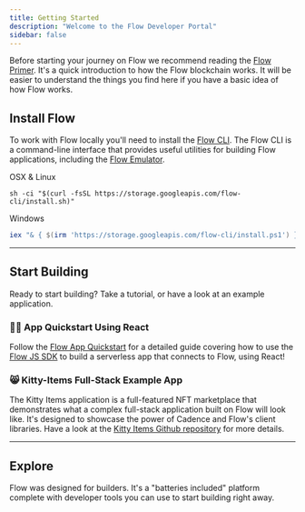 ```yaml
---
title: Getting Started
description: "Welcome to the Flow Developer Portal"
sidebar: false
---
```



Before starting your journey on Flow we recommend reading the <a href="https://www.onflow.org/primer">Flow Primer</a>. It's a quick introduction to how the Flow blockchain works. It will be easier to understand the things you find here if you have a basic idea of how Flow works.

## Install Flow

To work with Flow locally you'll need to install the <a href="https://github.com/onflow/flow/blob/master/docs/cli.md#flow-cli">Flow CLI</a>.
The Flow CLI is a command-line interface that provides useful utilities for building Flow applications, including the [Flow Emulator](/emulator).

<MenuTitle>OSX & Linux</MenuTitle>

```shell
sh -ci "$(curl -fsSL https://storage.googleapis.com/flow-cli/install.sh)"
```

<MenuTitle>Windows</MenuTitle>

```powershell
iex "& { $(irm 'https://storage.googleapis.com/flow-cli/install.ps1') }"
```

---

## Start Building

Ready to start building? Take a tutorial, or have a look at an example application.

### 🏃‍♂️ App Quickstart Using React

Follow the [Flow App Quickstart](/flow-js-sdk/flow-app-quickstart/) for a detailed guide covering how to use the [Flow JS SDK](/flow-js-sdk) to build a serverless app that connects to Flow, using React!

### 😸 Kitty-Items Full-Stack Example App

The Kitty Items application is a full-featured NFT marketplace that demonstrates what a complex full-stack application
built on Flow will look like. It's designed to showcase the power of Cadence and Flow's client libraries.
Have a look at the [Kitty Items Github repository](https://github.com/onflow/kitty-items) for more details.

---

## Explore

Flow was designed for builders. It's a "batteries included" platform complete with developer tools you can use to start building right away.

<DocsetMenu />
